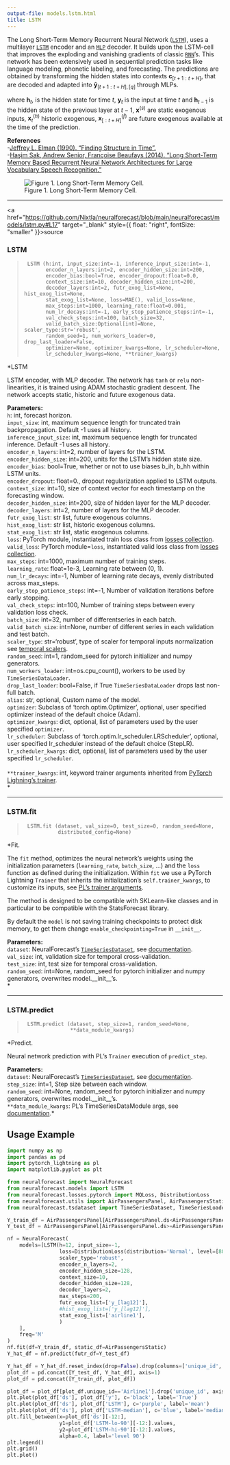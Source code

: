 ```yaml
---
output-file: models.lstm.html
title: LSTM
---
```



The Long Short-Term Memory Recurrent Neural Network
([`LSTM`](https://Nixtla.github.io/neuralforecast/models.lstm.html#lstm)),
uses a multilayer
[`LSTM`](https://Nixtla.github.io/neuralforecast/models.lstm.html#lstm)
encoder and an
[`MLP`](https://Nixtla.github.io/neuralforecast/models.mlp.html#mlp)
decoder. It builds upon the LSTM-cell that improves the exploding and
vanishing gradients of classic
[`RNN`](https://Nixtla.github.io/neuralforecast/models.rnn.html#rnn)’s.
This network has been extensively used in sequential prediction tasks
like language modeling, phonetic labeling, and forecasting. The
predictions are obtained by transforming the hidden states into contexts
$\mathbf{c}_{[t+1:t+H]}$, that are decoded and adapted into
$\mathbf{\hat{y}}_{[t+1:t+H],[q]}$ through MLPs.

where $\mathbf{h}_{t}$, is the hidden state for time $t$,
$\mathbf{y}_{t}$ is the input at time $t$ and $\mathbf{h}_{t-1}$ is the
hidden state of the previous layer at $t-1$, $\mathbf{x}^{(s)}$ are
static exogenous inputs, $\mathbf{x}^{(h)}_{t}$ historic exogenous,
$\mathbf{x}^{(f)}_{[:t+H]}$ are future exogenous available at the time
of the prediction.

**References**<br/>-[Jeffrey L. Elman (1990). “Finding Structure in
Time”.](https://onlinelibrary.wiley.com/doi/abs/10.1207/s15516709cog1)<br/>-[Haşim
Sak, Andrew Senior, Françoise Beaufays (2014). “Long Short-Term Memory
Based Recurrent Neural Network Architectures for Large Vocabulary Speech
Recognition.”](https://arxiv.org/abs/1402.1128)<br/>

<figure>
<img src="imgs_models/lstm.png"
alt="Figure 1. Long Short-Term Memory Cell." />
<figcaption aria-hidden="true">Figure 1. Long Short-Term Memory
Cell.</figcaption>
</figure>

------------------------------------------------------------------------

<a
href="https://github.com/Nixtla/neuralforecast/blob/main/neuralforecast/models/lstm.py#L17"
target="_blank" style={{ float: "right", fontSize: "smaller" }}>source</a>

### LSTM

> ``` text
>  LSTM (h:int, input_size:int=-1, inference_input_size:int=-1,
>        encoder_n_layers:int=2, encoder_hidden_size:int=200,
>        encoder_bias:bool=True, encoder_dropout:float=0.0,
>        context_size:int=10, decoder_hidden_size:int=200,
>        decoder_layers:int=2, futr_exog_list=None, hist_exog_list=None,
>        stat_exog_list=None, loss=MAE(), valid_loss=None,
>        max_steps:int=1000, learning_rate:float=0.001,
>        num_lr_decays:int=-1, early_stop_patience_steps:int=-1,
>        val_check_steps:int=100, batch_size=32,
>        valid_batch_size:Optional[int]=None, scaler_type:str='robust',
>        random_seed=1, num_workers_loader=0, drop_last_loader=False,
>        optimizer=None, optimizer_kwargs=None, lr_scheduler=None,
>        lr_scheduler_kwargs=None, **trainer_kwargs)
> ```

\*LSTM

LSTM encoder, with MLP decoder. The network has `tanh` or `relu`
non-linearities, it is trained using ADAM stochastic gradient descent.
The network accepts static, historic and future exogenous data.

**Parameters:**<br/> `h`: int, forecast horizon.<br/> `input_size`: int,
maximum sequence length for truncated train backpropagation. Default -1
uses all history.<br/> `inference_input_size`: int, maximum sequence
length for truncated inference. Default -1 uses all history.<br/>
`encoder_n_layers`: int=2, number of layers for the LSTM.<br/>
`encoder_hidden_size`: int=200, units for the LSTM’s hidden state
size.<br/> `encoder_bias`: bool=True, whether or not to use biases b_ih,
b_hh within LSTM units.<br/> `encoder_dropout`: float=0., dropout
regularization applied to LSTM outputs.<br/> `context_size`: int=10, size
of context vector for each timestamp on the forecasting window.<br/>
`decoder_hidden_size`: int=200, size of hidden layer for the MLP
decoder.<br/> `decoder_layers`: int=2, number of layers for the MLP
decoder.<br/> `futr_exog_list`: str list, future exogenous columns.<br/>
`hist_exog_list`: str list, historic exogenous columns.<br/>
`stat_exog_list`: str list, static exogenous columns.<br/> `loss`:
PyTorch module, instantiated train loss class from [losses
collection](https://nixtla.github.io/neuralforecast/losses.pytorch.html).<br/>
`valid_loss`: PyTorch module=`loss`, instantiated valid loss class from
[losses
collection](https://nixtla.github.io/neuralforecast/losses.pytorch.html).<br/>
`max_steps`: int=1000, maximum number of training steps.<br/>
`learning_rate`: float=1e-3, Learning rate between (0, 1).<br/>
`num_lr_decays`: int=-1, Number of learning rate decays, evenly
distributed across max_steps.<br/> `early_stop_patience_steps`: int=-1,
Number of validation iterations before early stopping.<br/>
`val_check_steps`: int=100, Number of training steps between every
validation loss check.<br/> `batch_size`: int=32, number of
differentseries in each batch.<br/> `valid_batch_size`: int=None, number
of different series in each validation and test batch.<br/>
`scaler_type`: str=‘robust’, type of scaler for temporal inputs
normalization see [temporal
scalers](https://nixtla.github.io/neuralforecast/common.scalers.html).<br/>
`random_seed`: int=1, random_seed for pytorch initializer and numpy
generators.<br/> `num_workers_loader`: int=os.cpu_count(), workers to be
used by `TimeSeriesDataLoader`.<br/> `drop_last_loader`: bool=False, if
True `TimeSeriesDataLoader` drops last non-full batch.<br/> `alias`: str,
optional, Custom name of the model.<br/> `optimizer`: Subclass of
‘torch.optim.Optimizer’, optional, user specified optimizer instead of
the default choice (Adam).<br/> `optimizer_kwargs`: dict, optional, list
of parameters used by the user specified `optimizer`.<br/>
`lr_scheduler`: Subclass of ‘torch.optim.lr_scheduler.LRScheduler’,
optional, user specified lr_scheduler instead of the default choice
(StepLR).<br/> `lr_scheduler_kwargs`: dict, optional, list of parameters
used by the user specified `lr_scheduler`.<br/>  
`**trainer_kwargs`: int, keyword trainer arguments inherited from
[PyTorch Lighning’s
trainer](https://pytorch-lightning.readthedocs.io/en/stable/api/pytorch_lightning.trainer.trainer.trainer.html?highlight=trainer).<br/>\*

------------------------------------------------------------------------

### LSTM.fit

> ``` text
>  LSTM.fit (dataset, val_size=0, test_size=0, random_seed=None,
>            distributed_config=None)
> ```

\*Fit.

The `fit` method, optimizes the neural network’s weights using the
initialization parameters (`learning_rate`, `batch_size`, …) and the
`loss` function as defined during the initialization. Within `fit` we
use a PyTorch Lightning `Trainer` that inherits the initialization’s
`self.trainer_kwargs`, to customize its inputs, see [PL’s trainer
arguments](https://pytorch-lightning.readthedocs.io/en/stable/api/pytorch_lightning.trainer.trainer.trainer.html?highlight=trainer).

The method is designed to be compatible with SKLearn-like classes and in
particular to be compatible with the StatsForecast library.

By default the `model` is not saving training checkpoints to protect
disk memory, to get them change `enable_checkpointing=True` in
`__init__`.

**Parameters:**<br/> `dataset`: NeuralForecast’s
[`TimeSeriesDataset`](https://Nixtla.github.io/neuralforecast/tsdataset.html#timeseriesdataset),
see
[documentation](https://nixtla.github.io/neuralforecast/tsdataset.html).<br/>
`val_size`: int, validation size for temporal cross-validation.<br/>
`test_size`: int, test size for temporal cross-validation.<br/>
`random_seed`: int=None, random_seed for pytorch initializer and numpy
generators, overwrites model.\_\_init\_\_’s.<br/>\*

------------------------------------------------------------------------

### LSTM.predict

> ``` text
>  LSTM.predict (dataset, step_size=1, random_seed=None,
>                **data_module_kwargs)
> ```

\*Predict.

Neural network prediction with PL’s `Trainer` execution of
`predict_step`.

**Parameters:**<br/> `dataset`: NeuralForecast’s
[`TimeSeriesDataset`](https://Nixtla.github.io/neuralforecast/tsdataset.html#timeseriesdataset),
see
[documentation](https://nixtla.github.io/neuralforecast/tsdataset.html).<br/>
`step_size`: int=1, Step size between each window.<br/> `random_seed`:
int=None, random_seed for pytorch initializer and numpy generators,
overwrites model.\_\_init\_\_’s.<br/> `**data_module_kwargs`: PL’s
TimeSeriesDataModule args, see
[documentation](https://pytorch-lightning.readthedocs.io/en/1.6.1/extensions/datamodules.html#using-a-datamodule).\*

## Usage Example

```python
import numpy as np
import pandas as pd
import pytorch_lightning as pl
import matplotlib.pyplot as plt

from neuralforecast import NeuralForecast
from neuralforecast.models import LSTM
from neuralforecast.losses.pytorch import MQLoss, DistributionLoss
from neuralforecast.utils import AirPassengersPanel, AirPassengersStatic
from neuralforecast.tsdataset import TimeSeriesDataset, TimeSeriesLoader

Y_train_df = AirPassengersPanel[AirPassengersPanel.ds<AirPassengersPanel['ds'].values[-12]] # 132 train
Y_test_df = AirPassengersPanel[AirPassengersPanel.ds>=AirPassengersPanel['ds'].values[-12]].reset_index(drop=True) # 12 test

nf = NeuralForecast(
    models=[LSTM(h=12, input_size=-1,
                 loss=DistributionLoss(distribution='Normal', level=[80, 90]),
                 scaler_type='robust',
                 encoder_n_layers=2,
                 encoder_hidden_size=128,
                 context_size=10,
                 decoder_hidden_size=128,
                 decoder_layers=2,
                 max_steps=200,
                 futr_exog_list=['y_[lag12]'],
                 #hist_exog_list=['y_[lag12]'],
                 stat_exog_list=['airline1'],
                 )
    ],
    freq='M'
)
nf.fit(df=Y_train_df, static_df=AirPassengersStatic)
Y_hat_df = nf.predict(futr_df=Y_test_df)

Y_hat_df = Y_hat_df.reset_index(drop=False).drop(columns=['unique_id','ds'])
plot_df = pd.concat([Y_test_df, Y_hat_df], axis=1)
plot_df = pd.concat([Y_train_df, plot_df])

plot_df = plot_df[plot_df.unique_id=='Airline1'].drop('unique_id', axis=1)
plt.plot(plot_df['ds'], plot_df['y'], c='black', label='True')
plt.plot(plot_df['ds'], plot_df['LSTM'], c='purple', label='mean')
plt.plot(plot_df['ds'], plot_df['LSTM-median'], c='blue', label='median')
plt.fill_between(x=plot_df['ds'][-12:], 
                 y1=plot_df['LSTM-lo-90'][-12:].values, 
                 y2=plot_df['LSTM-hi-90'][-12:].values,
                 alpha=0.4, label='level 90')
plt.legend()
plt.grid()
plt.plot()
```

